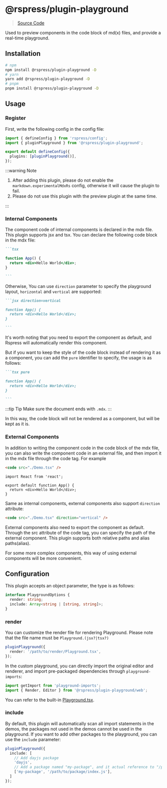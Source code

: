 # @rspress/plugin-playground

> [Source Code](https://github.com/web-infra-dev/rspress/tree/main/packages/plugin-playground)

Used to preview components in the code block of md(x) files, and provide a real-time playground.

## Installation

```bash
# npm
npm install @rspress/plugin-playground -D
# yarn
yarn add @rspress/plugin-playground -D
# pnpm
pnpm install @rspress/plugin-playground -D
```

## Usage

### Register

First, write the following config in the config file:

```ts title="rspress.config.ts"
import { defineConfig } from 'rspress/config';
import { pluginPlayground } from '@rspress/plugin-playground';

export default defineConfig({
  plugins: [pluginPlayground()],
});
```

:::warning Note

1. After adding this plugin, please do not enable the `markdown.experimentalMdxRs` config, otherwise it will cause the plugin to fail.
2. Please do not use this plugin with the preview plugin at the same time.

:::

### Internal Components

The component code of internal components is declared in the mdx file. This plugin supports jsx and tsx. You can declare the following code block in the mdx file:
````md
```tsx

function App() {
  return <div>Hello World</div>;
}

```
````

Otherwise, You can use `direction` parameter to specify the playground layout, `horizontal` and `vertical` are supported:

````md
```jsx direction=vertical

function App() {
  return <div>Hello World</div>;
}

```
````

It's worth noting that you need to export the component as default, and Rspress will automatically render this component.

But if you want to keep the style of the code block instead of rendering it as a component, you can add the `pure` identifier to specify, the usage is as follows:

````md pure
```tsx pure

function App() {
  return <div>Hello World</div>;
}

```
````

:::tip Tip
Make sure the document ends with `.mdx`.
:::

In this way, the code block will not be rendered as a component, but will be kept as it is.

### External Components

In addition to writing the component code in the code block of the mdx file, you can also write the component code in an external file, and then import it in the mdx file through the code tag. For example

```md title="example.mdx"
<code src="./Demo.tsx" />
```

```tsx title="Demo.tsx"
import React from 'react';

export default function App() {
  return <div>Hello World</div>;
}
```

Same as internal components, external components also support `direction` attribute:

```md title="example.mdx"
<code src="./Demo.tsx" direction="vertical" />
```

External components also need to export the component as default. Through the src attribute of the code tag, you can specify the path of the external component. This plugin supports both relative paths and alias paths(alias).

For some more complex components, this way of using external components will be more convenient.

## Configuration

This plugin accepts an object parameter, the type is as follows:

```ts
interface PlaygroundOptions {
  render: string;
  include: Array<string | [string, string]>;
}
```

### render

You can customize the render file for rendering Playground. Please note that the file name must be `Playground.(jsx?|tsx?)`
```ts
pluginPlayground({
  render: '/path/to/render/Playground.tsx',
});
```

In the custom playground, you can directly import the original editor and renderer, and import pre-packaged dependencies through `playground-imports`:
```ts
import getImport from 'playground-imports';
import { Render, Editor } from '@rspress/plugin-playground/web';
```

You can refer to the built-in [Playground.tsx](https://github.com/web-infra-dev/rspress/tree/main/packages/plugin-playground/static/global-components/Playground.tsx).

### include
By default, this plugin will automatically scan all import statements in the demos, the packages not used in the demos cannot be used in the playground. If you want to add other packages to the playground, you can use the `include` parameter:

```ts
pluginPlayground({
  include: [
    // Add dayjs package
    'dayjs',
    // Add a package named "my-package", and it actual reference to "/path/to/package/index.js"
    ['my-package', '/path/to/package/index.js'],
  ]
});
```

